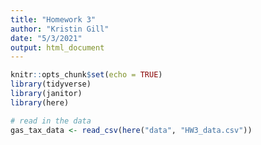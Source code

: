 ```yaml
---
title: "Homework 3"
author: "Kristin Gill"
date: "5/3/2021"
output: html_document
---
```


```r
knitr::opts_chunk$set(echo = TRUE)
library(tidyverse)
library(janitor)
library(here)
```

```r
# read in the data
gas_tax_data <- read_csv(here("data", "HW3_data.csv"))
```

